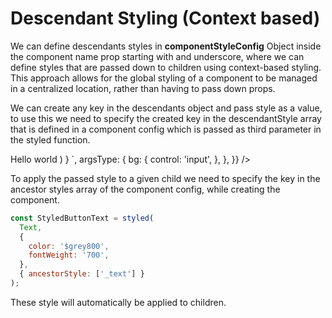 
<Meta title="api/Descendants Styles" />


# Descendant Styling (Context based)

We can define descendants styles in **componentStyleConfig** Object inside the component name prop starting with and underscore, where we can define styles that are passed down to children using context-based styling. This approach allows for the global styling of a component to be managed in a centralized location, rather than having to pass down props.

We can create any key in the descendants object and pass style as a value, to use this we need to specify the created key in the descendantStyle array that is defined in a component config which is passed as third parameter in the styled function.

<AppProvider>
  <CodePreview
    metaData={{
      scope: { styled, Pressable, Provider: StyledProvider, config, Text },
      code: `
          function App () {
            const StyledButton = styled(
              Pressable,
              {
                bg: '$primary600',
                px: '$6',
                py: '$4',
                _text: {
                  color: '$white',
                },
              },
              {
                descendantStyle: ['_text'],
              }
            );
            const StyledButtonText = styled(
            Text,
            {
              color: '$grey800',
              fontWeight: '700',
            },
            { ancestorStyle: ['_text'] }
          );
          return (
            <Provider config={config}>
              <StyledButton {...props}>
                <StyledButtonText>Hello world</StyledButtonText>
              </StyledButton>
            </Provider>
          )
        }
      `,
      argsType: {
        bg: {
          control: 'input',
        },
      },
    }}
  />
</AppProvider>

To apply the passed style to a given child we need to specify the key in the ancestor styles array of the component config, while creating the component.

```jsx
const StyledButtonText = styled(
  Text,
  {
    color: '$grey800',
    fontWeight: '700',
  },
  { ancestorStyle: ['_text'] }
);
```

These style will automatically be applied to children.
